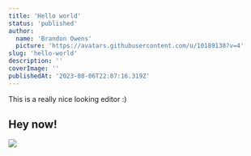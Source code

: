 ```yaml
---
title: 'Hello world'
status: 'published'
author:
  name: 'Brandon Owens'
  picture: 'https://avatars.githubusercontent.com/u/10189130?v=4'
slug: 'hello-world'
description: ''
coverImage: ''
publishedAt: '2023-08-06T22:07:16.319Z'
---
```


This is a really nice looking editor :)

## Hey now!

![](/images//microsoftteams-image--8--U3ND.png)

